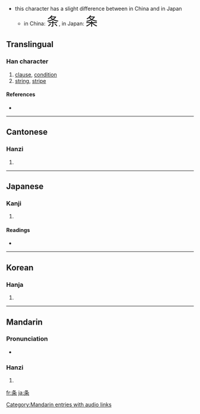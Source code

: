 * this character has a slight difference between in China and in Japan
** in China: <font size="6"><font lang="zh">条</font></font>, in Japan: <font size="6"><font lang="ja">条</font></font>
{{see|條}}
==Translingual==

===Han character===
{{Han char|rn=75|rad=木|as=03|sn=7|four=|canj=竹水木 (HED)}}

# [[clause]], [[condition]]
# [[string]], [[stripe]]

====References====
* {{Han ref|kx=0513.011|dkj=14486|hdz=21161.080|uh=6761|ud=26465}}

----

==Cantonese==

===Hanzi===
{{yue-hanzi|jyut=|y=tiu4}}

# {{defn|Cantonese}}

----

==Japanese==

===Kanji===
{{ja-kanji|grade=5|rs=木03}}

# {{defn|Japanese}}

====Readings====
* {{ja-readings|on=[[じょう]] (jō)|kun=[[えだ]] (eda), [[すじ]] (suji)}}

----

==Korean==

===Hanja===
{{ko-hanja|hangeul=조|eumhun=|rv=jo|mr=cho|y=co}}

# {{defn|Korean}}

----

==Mandarin==

===Pronunciation===
*{{audio|zh-tiáo.ogg|audio}}

===Hanzi===
{{cmn-hanzi|tra=條|pin=[[lài]] ([[lai4]]), [[tiáo]] ([[tiao2]])|wg=lai<sup>4</sup>, t'iao<sup>2</sup>}}

# {{defn|Mandarin}}

[[Category:Mandarin entries with audio links]]
[[fr:条]]
[[ja:条]]